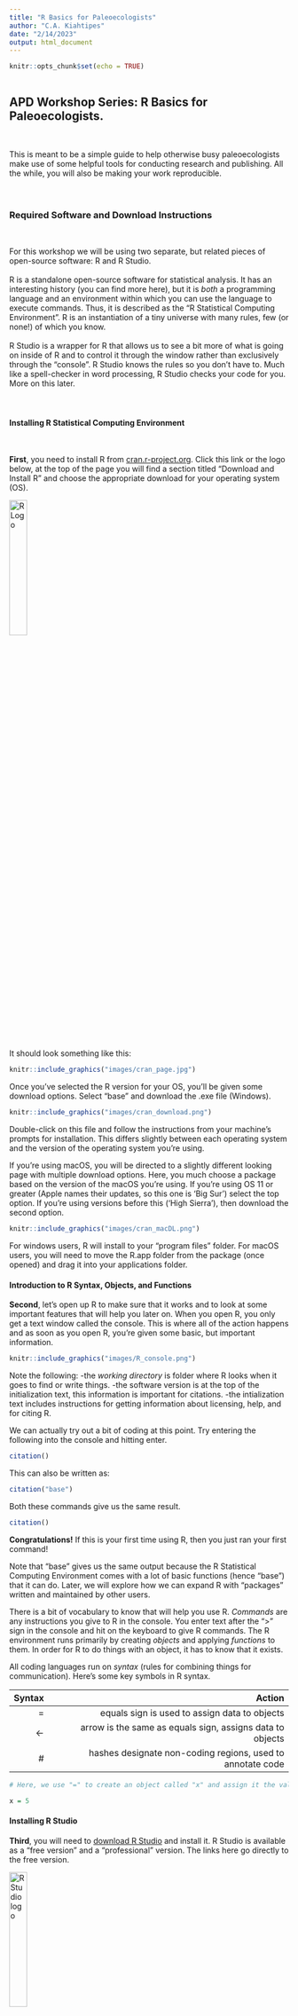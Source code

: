 ```yaml
---
title: "R Basics for Paleoecologists"
author: "C.A. Kiahtipes"
date: "2/14/2023"
output: html_document
---
```


```r
knitr::opts_chunk$set(echo = TRUE)



```

## APD Workshop Series: R Basics for Paleoecologists. 
\

This is meant to be a simple guide to help otherwise busy paleoecologists make use of some helpful tools for conducting research and publishing. All the while, you will also be making your work reproducible.  
\
\

### Required Software and Download Instructions
\

For this workshop we will be using two separate, but related pieces of open-source software: R and R Studio.  
\
R is a standalone open-source software for statistical analysis. It has an interesting history (you can find more here), but it is *both* a programming language and an environment within which you can use the language to execute commands. Thus, it is described as the "R Statistical Computing Environment". R is an instantiation of a tiny universe with many rules, few (or none!) of which you know.  
\
R Studio is a wrapper for R that allows us to see a bit more of what is going on inside of R and to control it through the window rather than exclusively through the "console". R Studio knows the rules so you don't have to. Much like a spell-checker in word processing, R Studio checks your code for you. More on this later.  
\
\

#### Installing R Statistical Computing Environment
\

**First**, you need to install R from [cran.r-project.org](https://cran.r-project.org/). Click this link or the logo below, at the top of the page you will find a section titled "Download and Install R" and choose the appropriate download for your operating system (OS). 

[![R Logo](https://cran.r-project.org/Rlogo.svg){width=25%}](https://cran.r-project.org/)

It should look something like this:

```r

knitr::include_graphics("images/cran_page.jpg")

```


Once you've selected the R version for your OS, you'll be given some download options. Select "base" and download the .exe file (Windows).

```r

knitr::include_graphics("images/cran_download.png")

```


Double-click on this file and follow the instructions from your machine's prompts for installation. This differs slightly between each operating system and the version of the operating system you're using.

If you're using macOS, you will be directed to a slightly different looking page with multiple download options. Here, you much choose a package based on the version of the macOS you're using. If you're using OS 11 or greater (Apple names their updates, so this one is 'Big Sur') select the top option. If you're using versions before this ('High Sierra'), then download the second option.

```r

knitr::include_graphics("images/cran_macDL.png")

```


For windows users, R will install to your "program files" folder. For macOS users, you will need to move the R.app folder from the package (once opened) and drag it into your applications folder. 

#### Introduction to R Syntax, Objects, and Functions

**Second**, let's open up R to make sure that it works and to look at some important features that will help you later on. When you open R, you only get a text window called the console. This is where all of the action happens and as soon as you open R, you're given some basic, but important information.

```r

knitr::include_graphics("images/R_console.png")

```


Note the following:
-the *working directory* is folder where R looks when it goes to find or write things.
-the software version is at the top of the initialization text, this information is important for citations.
-the intialization text includes instructions for getting information about licensing, help, and for citing R.


We can actually try out a bit of coding at this point. Try entering the following into the console and hitting enter.

```r

citation()

```


This can also be written as:

```r

citation("base")

```

Both these commands give us the same result.

```r

citation()

```
 
**Congratulations!** If this is your first time using R, then you just ran your first command!

Note that "base" gives us the same output because the R Statistical Computing Environment comes with a lot of basic functions (hence "base") that it can do. Later, we will explore how we can expand R with "packages" written and maintained by other users.

There is a bit of vocabulary to know that will help you use R. *Commands* are any instructions you give to R in the console. You enter text after the ">" sign in the console and hit <enter> on the keyboard to give R commands. The R environment runs primarily by creating *objects* and applying *functions* to them. In order for R to do things with an object, it has to know that it exists.

All coding languages run on *syntax* (rules for combining things for communication). Here's some key symbols in R syntax.

|Syntax|Action|
|-------:|-------:|
|=| equals sign is used to assign data to objects|
|<-| arrow is the same as equals sign, assigns data to objects|
|#| hashes designate non-coding regions, used to annotate code|

```r

# Here, we use "=" to create an object called "x" and assign it the value of 5.

x = 5

```

#### Installing R Studio

**Third**, you will need to [download R Studio](https://posit.co/download/rstudio-desktop/) and install it. R Studio is available as a "free version" and a "professional" version. The links here go directly to the free version. 

[![R Studio logo](https://d33wubrfki0l68.cloudfront.net/57299a1dcd979c623325f11bf5e5ce60f3d4eb00/e4602/wp-content/uploads/2018/10/black.png){width=25%}](https://posit.co/downloads/)

The webpage should detect what machine you're using and suggest the correct version of R Studio. If it does not, there are other download options below which correspond to various OS and OS versions. You will notice that the webpage also tells you to install R (which we've already done), so you can skip to "2" and download R Studio.

```r

knitr::include_graphics("images/R_studio-DL.png")

```


## Including Plots

You can also embed plots, for example:

```r
plot(pressure)
```

Note that the `echo = FALSE` parameter was added to the code chunk to prevent printing of the R code that generated the plot.
